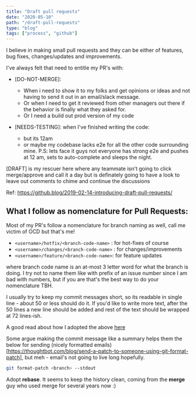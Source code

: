 ```yaml
---
title: "Draft pull requests"
date: "2020-05-10"
path: "/draft-pull-requests"
type: "blog"
tags: ["process", "github"]
---
```


I believe in making small pull requests and they can be either of features, bug fixes, changes/updates and improvements.

I've always felt that need to entitle my PR's with:

- [DO-NOT-MERGE]:

  - When i need to show it to my folks and get opinions or ideas and not having to send it out in an email/slack message.
  - Or when I need to get it reviewed from other managers out there if the behavior is finally what they asked for.
  - Or I need a build out prod version of my code

- [NEEDS-TESTING]: when I've finished writing the code:
  - but its 12am
  - or maybe my codebase lacks e2e for all the other code surrounding mine.
    P.S: lets face it guys not everyone has strong e2e and pushes at 12 am, sets to auto-complete and sleeps the night.

[DRAFT] is my rescuer here where any teammate isn't going to click merge/approve and call it a day but is definately going to have a look to leave out comments to chime and continue the discussions

Ref: https://github.blog/2019-02-14-introducing-draft-pull-requests/

## What I follow as nomenclature for Pull Requests:

Most of my PR's follow a nomenclature for branch naming as well, call me victim of OCD but that's me!

- `<username>/hotfix/<branch-code-name>` : for hot-fixes of course
- `<username>/changes/<branch-code-name>` : for changes/improvements
- `<username>/feature/<branch-code-name>`: for feature updates

where branch code name is an at-most 3 letter word for what the branch is doing. I try not to name them like with prefix of an issue number since I am bad with numbers, but if you are that's the best way to do your nomenclature TBH.

I usually try to keep my commit messages short, so its readable in single line - about 50 or less should do it. If you'd like to write more text, after the 50 lines a new line should be added and rest of the text should be wrapped at 72 lines-ish.

A good read about how I adopted the above [here](https://tbaggery.com/2008/04/19/a-note-about-git-commit-messages.html)

Some argue making the commit message like a summary helps them the below for sending (nicely formatted emails)[https://thoughtbot.com/blog/send-a-patch-to-someone-using-git-format-patch], but meh - email's not going to live long hopefully.

```bash
git format-patch <branch> --stdout
```

Adopt **rebase**. It seems to keep the history clean, coming from the **merge** guy who used merge for several years now :)

